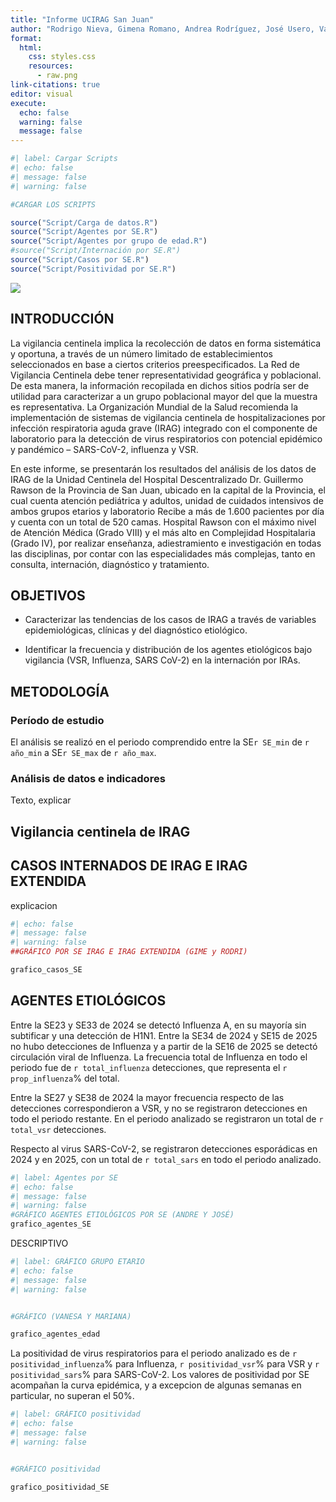 ```yaml
---
title: "Informe UCIRAG San Juan"
author: "Rodrigo Nieva, Gimena Romano, Andrea Rodríguez, José Usero, Vanesa Sejas"
format:
  html:
    css: styles.css       
    resources:
      - raw.png
link-citations: true
editor: visual
execute:
  echo: false
  warning: false
  message: false
---
```


```r
#| label: Cargar Scripts
#| echo: false
#| message: false
#| warning: false

#CARGAR LOS SCRIPTS

source("Script/Carga de datos.R")
source("Script/Agentes por SE.R")
source("Script/Agentes por grupo de edad.R")
#source("Script/Internación por SE.R")
source("Script/Casos por SE.R")
source("Script/Positividad por SE.R")

```

![](Archivos/Epidemiología.jpg)

## INTRODUCCIÓN

La vigilancia centinela implica la recolección de datos en forma sistemática y oportuna, a través de un número limitado de establecimientos seleccionados en base a ciertos criterios preespecificados. La Red de Vigilancia Centinela debe tener representatividad geográfica y poblacional. De esta manera, la información recopilada en dichos sitios podría ser de utilidad para caracterizar a un grupo poblacional mayor del que la muestra es representativa. La Organización Mundial de la Salud recomienda la implementación de sistemas de vigilancia centinela de hospitalizaciones por infección respiratoria aguda grave (IRAG) integrado con el componente de laboratorio para la detección de virus respiratorios con potencial epidémico y pandémico – SARS-CoV-2, influenza y VSR.

En este informe, se presentarán los resultados del análisis de los datos de IRAG de la Unidad Centinela del Hospital Descentralizado Dr. Guillermo Rawson de la Provincia de San Juan, ubicado en la capital de la Provincia, el cual cuenta atención pediátrica y adultos, unidad de cuidados intensivos de ambos grupos etarios y laboratorio Recibe a más de 1.600 pacientes por día y cuenta con un total de 520 camas. Hospital Rawson con el máximo nivel de Atención Médica (Grado VIII) y el más alto en Complejidad Hospitalaria (Grado IV), por realizar enseñanza, adiestramiento e investigación en todas las disciplinas, por contar con las especialidades más complejas, tanto en consulta, internación, diagnóstico y tratamiento.

## OBJETIVOS

-   Caracterizar las tendencias de los casos de IRAG a través de variables epidemiológicas, clínicas y del diagnóstico etiológico.

-   Identificar la frecuencia y distribución de los agentes etiológicos bajo vigilancia (VSR, Influenza, SARS CoV-2) en la internación por IRAs.

## METODOLOGÍA

### **Período de estudio**

El análisis se realizó en el periodo comprendido entre la SE`r SE_min` de `r año_min` a SE`r SE_max` de `r año_max`.

### **Análisis de datos e indicadores**

Texto, explicar

## **Vigilancia centinela de IRAG**

## CASOS INTERNADOS DE IRAG E IRAG EXTENDIDA

explicacion

```r
#| echo: false
#| message: false
#| warning: false
##GRÁFICO POR SE IRAG E IRAG EXTENDIDA (GIME y RODRI)

grafico_casos_SE

```

## AGENTES ETIOLÓGICOS

Entre la SE23 y SE33 de 2024 se detectó Influenza A, en su mayoría sin subtificar y una detección de H1N1. Entre la SE34 de 2024 y SE15 de 2025 no hubo detecciones de Influenza y a partir de la SE16 de 2025 se detectó circulación viral de Influenza. La frecuencia total de Influenza en todo el periodo fue de `r total_influenza` detecciones, que representa el `r prop_influenza`% del total.

Entre la SE27 y SE38 de 2024 la mayor frecuencia respecto de las detecciones correspondieron a VSR, y no se registraron detecciones en todo el periodo restante. En el periodo analizado se registraron un total de `r total_vsr` detecciones.

Respecto al virus SARS-CoV-2, se registraron detecciones esporádicas en 2024 y en 2025, con un total de `r total_sars` en todo el periodo analizado.

```r
#| label: Agentes por SE
#| echo: false
#| message: false
#| warning: false
#GRÁFICO AGENTES ETIOLÓGICOS POR SE (ANDRE Y JOSÉ)
grafico_agentes_SE
```

DESCRIPTIVO

```r
#| label: GRÁFICO GRUPO ETARIO
#| echo: false
#| message: false
#| warning: false


#GRÁFICO (VANESA Y MARIANA)

grafico_agentes_edad
```

La positividad de virus respiratorios para el periodo analizado es de `r positividad_influenza`% para Influenza, `r positividad_vsr`% para VSR y `r positividad_sars`% para SARS-CoV-2. Los valores de positividad por SE acompañan la curva epidémica, y a excepcion de algunas semanas en particular, no superan el 50%.

```r
#| label: GRÁFICO positividad
#| echo: false
#| message: false
#| warning: false


#GRÁFICO positividad

grafico_positividad_SE
```
